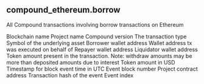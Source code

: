 ## compound_ethereum.borrow 
All Compound transactions involving borrow transactions on Ethereum

<ParamField path="blockchain">
Blockchain name
</ParamField>
<ParamField path="project">
Project name
</ParamField>
<ParamField path="version">
Compound version
</ParamField>
<ParamField path="transaction_type">
The transaction type
</ParamField>
<ParamField path="symbol">
Symbol of the underlying asset
</ParamField>
<ParamField path="token_address">

</ParamField>
<ParamField path="borrower">
Borrower wallet address
</ParamField>
<ParamField path="on_behalf_of">
Wallet address tx was executed on behalf of
</ParamField>
<ParamField path="repayer">
Repayer wallet address
</ParamField>
<ParamField path="liquidator">
Liquidator wallet address
</ParamField>
<ParamField path="amount">
Token amount present in the transaction. Note: withdraw amounts may be more than deposited amounts due to interest
</ParamField>
<ParamField path="usd_amount">
Token amount in USD
</ParamField>
<ParamField path="block_time">
Timestamp for block event time in UTC
</ParamField>
<ParamField path="block_number">
Event block number
</ParamField>
<ParamField path="project_contract_address">
Project contract address
</ParamField>
<ParamField path="tx_hash">
Transaction hash of the event
</ParamField>
<ParamField path="evt_index">
Event index
</ParamField>
